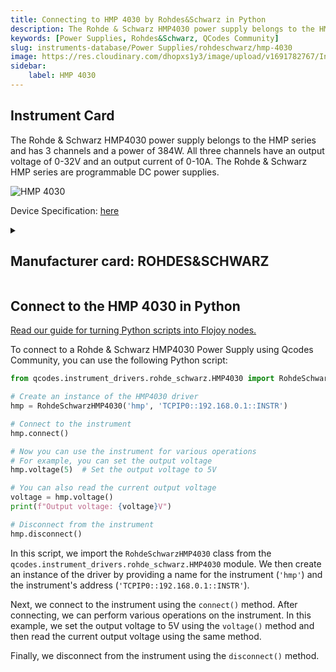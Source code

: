 ```yaml
---
title: Connecting to HMP 4030 by Rohdes&Schwarz in Python
description: The Rohde & Schwarz HMP4030 power supply belongs to the HMP series and has 3 channels and a power of 384W. All three channels have an output voltage of 0-32V and an output current of 0-10A. The Rohde & Schwarz HMP series are programmable DC power supplies.
keywords: [Power Supplies, Rohdes&Schwarz, QCodes Community] 
slug: instruments-database/Power Supplies/rohdeschwarz/hmp-4030 
image: https://res.cloudinary.com/dhopxs1y3/image/upload/v1691782767/Instruments/Power%20Supplies/HMP-4030/HMP-4030.jpg
sidebar:
    label: HMP 4030 
---
```



## Instrument Card

The Rohde & Schwarz HMP4030 power supply belongs to the HMP series and has 3 channels and a power of 384W. All three channels have an output voltage of 0-32V and an output current of 0-10A. The Rohde & Schwarz HMP series are programmable DC power supplies.

![HMP 4030](https://res.cloudinary.com/dhopxs1y3/image/upload/v1691782767/Instruments/Power%20Supplies/HMP-4030/HMP-4030.jpg)

Device Specification: [here](https://www.farnell.com/datasheets/3677014.pdf)

<details style={{ marginTop: "15px"}}>
<summary><h2 style={{display:'inline'}}>Manufacturer card: ROHDES&SCHWARZ</h2></summary>

![ROHDES&SCHWARZ](https://res.cloudinary.com/dhopxs1y3/image/upload/v1692806194/Instruments/Vendor%20Logos/RohdeSchwarz.png)

Rohde & Schwarz GmbH & Co KG is an international electronics group specializing in the fields of electronic test equipment, broadcast & media, cybersecurity, radiomonitoring and radiolocation, and radiocommunication.

- Headquarters: Munich, Germany
- Yearly Revenue (millions, USD): 2500
- Vendor Website: [here](https://www.rohde-schwarz.com/ca/home_48230.html)

</details>


<FeaturedInstrumentVideo category="POWER_SUPPLIES" />

## Connect to the HMP 4030 in Python

[Read our guide for turning Python scripts into Flojoy nodes.](https://docs.flojoy.ai/contribution/blocks/custom-flojoy-block/)



<Tabs>
<TabItem value="Flojoy" label="Flojoy" className="flojoy-instrument-tabs">

<SectionsCard category="POWER_SUPPLIES" manufacturer="Rohdes&Schwarz"></SectionsCard>

</TabItem>
<TabItem value="QCodes Community" label="QCodes Community">

To connect to a Rohde & Schwarz HMP4030 Power Supply using Qcodes Community, you can use the following Python script:

```python
from qcodes.instrument_drivers.rohde_schwarz.HMP4030 import RohdeSchwarzHMP4030

# Create an instance of the HMP4030 driver
hmp = RohdeSchwarzHMP4030('hmp', 'TCPIP0::192.168.0.1::INSTR')

# Connect to the instrument
hmp.connect()

# Now you can use the instrument for various operations
# For example, you can set the output voltage
hmp.voltage(5)  # Set the output voltage to 5V

# You can also read the current output voltage
voltage = hmp.voltage()
print(f"Output voltage: {voltage}V")

# Disconnect from the instrument
hmp.disconnect()
```

In this script, we import the `RohdeSchwarzHMP4030` class from the `qcodes.instrument_drivers.rohde_schwarz.HMP4030` module. We then create an instance of the driver by providing a name for the instrument (`'hmp'`) and the instrument's address (`'TCPIP0::192.168.0.1::INSTR'`).

Next, we connect to the instrument using the `connect()` method. After connecting, we can perform various operations on the instrument. In this example, we set the output voltage to 5V using the `voltage()` method and then read the current output voltage using the same method.

Finally, we disconnect from the instrument using the `disconnect()` method.

</TabItem>
</Tabs>
